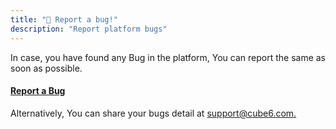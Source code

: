```yaml
---
title: "🐞 Report a bug!"
description: "Report platform bugs"
---
```


In case, you have found any Bug in the platform, You can report the same as soon as possible.

#### [**Report a Bug**](https://page.cube6.com/632b09b7d955092f0582f952/5fed38346fb193dcc6c92d65)

Alternatively, You can share your bugs detail at [support@cube6.com](mailto:support@cube6.com)[.](mailto:support@cube6.com)